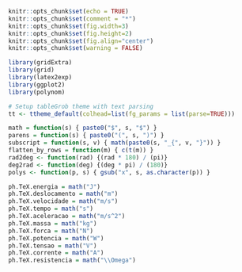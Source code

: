```r
knitr::opts_chunk$set(echo = TRUE)
knitr::opts_chunk$set(comment = "*")
knitr::opts_chunk$set(fig.width=3)
knitr::opts_chunk$set(fig.height=2)
knitr::opts_chunk$set(fig.align="center")
knitr::opts_chunk$set(warning = FALSE)

library(gridExtra)
library(grid)
library(latex2exp)
library(ggplot2)
library(polynom)
```

```r
# Setup tableGrob theme with text parsing
tt <- ttheme_default(colhead=list(fg_params = list(parse=TRUE)))

math = function(s) { paste0("$", s, "$") }
parens = function(s) { paste0("(", s, ")") }
subscript = function(s, v) { math(paste0(s, "_{", v, "}")) }
flatten_by_rows = function(m) { c(t(m)) }
rad2deg <- function(rad) {(rad * 180) / (pi)}
deg2rad <- function(deg) {(deg * pi) / (180)}
polys <- function(p, s) { gsub("x", s, as.character(p)) }

ph.TeX.energia = math("J")
ph.TeX.deslocamento = math("m")
ph.TeX.velocidade = math("m/s")
ph.TeX.tempo = math("s")
ph.TeX.aceleracao = math("m/s^2")
ph.TeX.massa = math("kg")
ph.TeX.forca = math("N")
ph.TeX.potencia = math("W")
ph.TeX.tensao = math("V")
ph.TeX.corrente = math("A")
ph.TeX.resistencia = math("\\Omega")
```